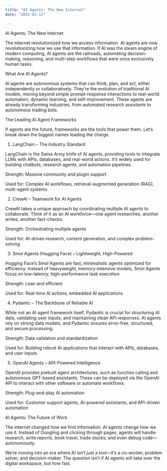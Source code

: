 ```yaml
---
title: "AI Agents: The New Internet"
date: "2025-03-12"

---
```

AI Agents: The New Internet

The internet revolutionized how we access information. AI agents are now revolutionizing how we use that information. If AI was the steam engine of modern computing, AI agents are the railroads, automating decision-making, reasoning, and multi-step workflows that were once exclusively human tasks.

What Are AI Agents?

AI agents are autonomous systems that can think, plan, and act, either independently or collaboratively. They’re the evolution of traditional AI models, moving beyond simple prompt-response interactions to real-world automation, dynamic learning, and self-improvement. These agents are already transforming industries, from automated research assistants to autonomous trading bots.

The Leading AI Agent Frameworks

If agents are the future, frameworks are the tools that power them. Let’s break down the biggest names leading the charge.

1. LangChain – The Industry Standard

LangChain is the Swiss Army knife of AI agents, providing tools to integrate LLMs with APIs, databases, and real-world actions. It’s widely used for building chatbots, research agents, and automation pipelines.

Strength: Massive community and plugin support

Used for: Complex AI workflows, retrieval-augmented generation (RAG), multi-agent systems

2. CrewAI – Teamwork for AI Agents

CrewAI takes a unique approach by coordinating multiple AI agents to collaborate. Think of it as an AI workforce—one agent researches, another writes, another fact-checks.

Strength: Orchestrating multiple agents

Used for: AI-driven research, content generation, and complex problem-solving

3. Smol Agents (Hugging Face) – Lightweight, High-Powered

Hugging Face’s Smol Agents are fast, minimalistic agents optimized for efficiency. Instead of heavyweight, memory-intensive models, Smol Agents focus on low-latency, high-performance task execution.

Strength: Lean and efficient

Used for: Real-time AI actions, embedded AI applications

4. Pydantic – The Backbone of Reliable AI

While not an AI agent framework itself, Pydantic is crucial for structuring AI data, validating user inputs, and maintaining clean API responses. AI agents rely on strong data models, and Pydantic ensures error-free, structured, and secure processing.

Strength: Data validation and standardization

Used for: Building robust AI applications that interact with APIs, databases, and user inputs

5. OpenAI Agents – API-Powered Intelligence

OpenAI provides prebuilt agent architectures, such as function calling and autonomous GPT-based assistants. These can be deployed via the OpenAI API to interact with other software or automate workflows.

Strength: Plug-and-play AI automation

Used for: Customer support agents, AI-powered assistants, and API-driven automation

AI Agents: The Future of Work

The internet changed how we find information. AI agents change how we use it. Instead of Googling and clicking through pages, agents will handle research, write reports, book travel, trade stocks, and even debug code—autonomously.

We’re moving into an era where AI isn’t just a tool—it’s a co-worker, problem solver, and decision-maker. The question isn’t if AI agents will take over the digital workspace, but how fast.
